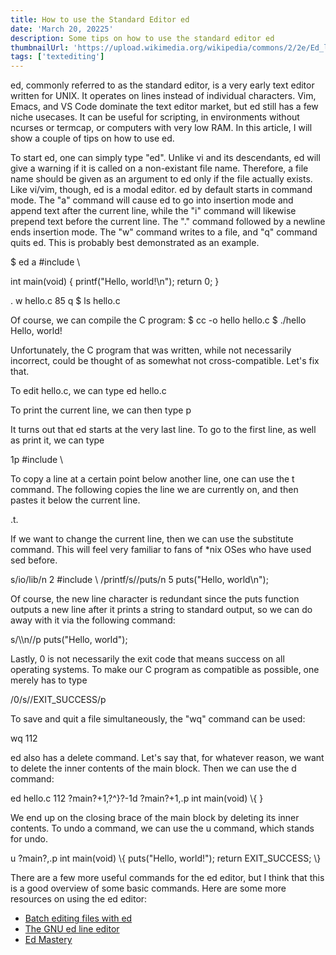 ```yaml
---
title: How to use the Standard Editor ed
date: 'March 20, 20225'
description: Some tips on how to use the standard editor ed
thumbnailUrl: 'https://upload.wikimedia.org/wikipedia/commons/2/2e/Ed_lines.jpg'
tags: ['textediting']
---
```


ed, commonly referred to as the standard editor, is a very early text
editor written for UNIX. It operates on lines instead of individual
characters. Vim, Emacs, and VS Code dominate the text editor market,
but ed still has a few niche usecases. It can be useful for scripting,
in environments without ncurses or termcap, or computers with very low
RAM. In this article, I will show a couple of tips on how to use ed.

To start ed, one can simply type "ed". Unlike vi and its descendants,
ed will give a warning if it is called on a non-existant file
name. Therefore, a file name should be given as an argument to ed only
if the file actually exists. Like vi/vim, though, ed is a modal
editor. ed by default starts in command mode. The "a" command will
cause ed to go into insertion mode and append text after the current
line, while the "i" command will likewise prepend text before the
current line. The "." command followed by a newline ends insertion
mode. The "w" command writes to a file, and "q" command quits ed. This
is probably best demonstrated as an example.

<SyntaxHighlighter language="plaintext">
$ ed
a
#include \<stdio.h\>

int main(void) \{
    printf("Hello, world!\n");
    return 0;
\}

.
w hello.c
85
q
$ ls
hello.c
</SyntaxHighlighter>

Of course, we can compile the C program:
<SyntaxHighlighter language="plaintext">
$ cc -o hello hello.c
$ ./hello
Hello, world!
</SyntaxHighlighter>

Unfortunately, the C program that was written, while not necessarily
incorrect, could be thought of as somewhat not cross-compatible. Let's
fix that.

To edit hello.c, we can type
<SyntaxHighlighter language="plaintext">
ed hello.c
</SyntaxHighlighter>

To print the current line, we can then type
<SyntaxHighlighter language="plaintext">
p

</SyntaxHighlighter>

It turns out that ed starts at the very last line. To go to the first
line, as well as print it, we can type

<SyntaxHighlighter language="plaintext">
1p
#include \<stdio.h\>
</SyntaxHighlighter>

To copy a line at a certain point below another line, one can use
the t command. The following copies the line we are
currently on, and then pastes it below the current line.

<SyntaxHighlighter language="plaintext">
.t.
</SyntaxHighlighter>

If we want to change the current line, then we can use the substitute
command. This will feel very familiar to fans of *nix OSes who have
used sed before.

<SyntaxHighlighter language="plaintext">
s/io/lib/n
2       #include \<stdlib.h\>
</SyntaxHighlighter>

<SyntaxHighlighter language="plaintext">
/printf/s//puts/n
5       puts("Hello, world\n");
</SyntaxHighlighter>

Of course, the new line character is redundant since the puts function
outputs a new line after it prints a string to standard output, so we
can do away with it via the following command:

<SyntaxHighlighter language="plaintext">
s/\\n//p
    puts("Hello, world");
</SyntaxHighlighter>

Lastly, 0 is not necessarily the exit code that means success on all
operating systems. To make our C program as compatible as possible,
one merely has to type

<SyntaxHighlighter language="plaintext">
/0/s//EXIT_SUCCESS/p
</SyntaxHighlighter>

To save and quit a file simultaneously, the "wq" command can be used:

<SyntaxHighlighter language="plaintext">
wq
112
</SyntaxHighlighter>

ed also has a delete command. Let's say that, for whatever reason, we
want to delete the inner contents of the main block. Then we can use
the d command:

<SyntaxHighlighter language="plaintext">
ed hello.c
112
?main?+1,?^}?-1d
?main?+1,.p
int main(void) \{
}
</SyntaxHighlighter>

We end up on the closing brace of the main block by deleting its inner
contents. To undo a command, we can use the u command, which stands
for undo.

<SyntaxHighlighter language="plaintext">
u
?main?,.p
int main(void) \{
    puts("Hello, world!");
    return EXIT_SUCCESS;
\}

</SyntaxHighlighter>

There are a few more useful commands for the ed editor, but I think
that this is a good overview of some basic commands. Here are some
more resources on using the ed editor:

 - [Batch editing files with ed](https://jvns.ca/blog/2018/05/11/batch-editing-files-with-ed/)
 - [The GNU ed line editor](https://www.gnu.org/software/ed/manual/ed_manual.html)
 - [Ed Mastery](https://www.tiltedwindmillpress.com/product/ed/)
